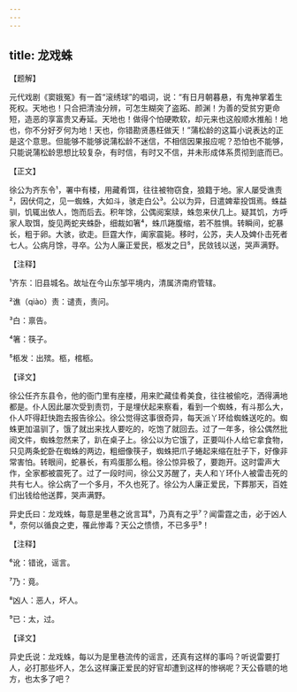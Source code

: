 ```yaml
---
---
---
```

title: 龙戏蛛
---




【题解】


元代戏剧《窦娥冤》有一首“滚绣球”的唱词，说：“有日月朝暮悬，有鬼神掌着生死权。天地也！只合把清浊分辨，可怎生糊突了盗跖、颜渊！为善的受贫穷更命短，造恶的享富贵又寿延。天地也！做得个怕硬欺软，却元来也这般顺水推船！地也，你不分好歹何为地！天也，你错勘贤愚枉做天！”蒲松龄的这篇小说表达的正是这个意思。但能够不能够说蒲松龄不迷信，不相信因果报应呢？恐怕也不能够，只能说蒲松龄思想比较复杂，有时信，有时又不信，并未形成体系贯彻到底而已。

【正文】

徐公为齐东令¹，署中有楼，用藏肴饵，往往被物窃食，狼籍于地。家人屡受谯责²，因伏伺之，见一蜘蛛，大如斗，骇走白公³。公以为异，日遣婢辈投饵焉。蛛益驯，饥辄出依人，饱而后去。积年馀，公偶阅案牍，蛛忽来伏几上。疑其饥，方呼家人取饵，旋见两蛇夹蛛卧，细裁如箸⁴，蛛爪踡腹缩，若不胜惧。转瞬间，蛇暴长，粗于卵。大骇，欲走。巨霆大作，阖家震毙。移时，公苏，夫人及婢仆击死者七人。公病月馀，寻卒。公为人廉正爱民，柩发之日⁵，民敛钱以送，哭声满野。





【注释】


¹齐东：旧县城名。故址在今山东邹平境内，清属济南府管辖。

²谯（qiào）责：谴责，责问。

³白：禀告。

⁴箸：筷子。

⁵柩发：出殡。柩，棺柩。





【译文】


徐公任齐东县令，他的衙门里有座楼，用来贮藏佳肴美食，往往被偷吃，洒得满地都是。仆人因此屡次受到责罚，于是埋伏起来察看，看到一个蜘蛛，有斗那么大，仆人吓得赶快跑去报告徐公。徐公觉得这事很奇异，每天派丫环给蜘蛛送吃的。蜘蛛更加温驯了，饿了就出来找人要吃的，吃饱了就回去。过了一年多，徐公偶然批阅文件，蜘蛛忽然来了，趴在桌子上。徐公以为它饿了，正要叫仆人给它拿食物，只见两条蛇卧在蜘蛛的两边，粗细像筷子，蜘蛛把爪子蜷起来缩在肚子下，好像非常害怕。转眼间，蛇暴长，有鸡蛋那么粗。徐公惊异极了，要跑开。这时雷声大作，全家都被震死了。过了一段时间，徐公又苏醒了，夫人和丫环仆人被雷击死的共有七人。徐公病了一个多月，不久也死了。徐公为人廉正爱民，下葬那天，百姓们出钱给他送葬，哭声满野。

异史氏曰：龙戏蛛，每意是里巷之讹言耳⁶，乃真有之乎⁷？闻雷霆之击，必于凶人⁸，奈何以循良之吏，罹此惨毒？天公之愦愦，不已多乎⁹！





【注释】


⁶讹：错讹，谣言。

⁷乃：竟。

⁸凶人：恶人，坏人。

⁹已：太，过。





【译文】


异史氏说：龙戏蛛，每以为是里巷流传的谣言，还真有这样的事吗？听说雷要打人，必打那些坏人，怎么这样廉正爱民的好官却遭到这样的惨祸呢？天公昏聩的地方，也太多了吧？